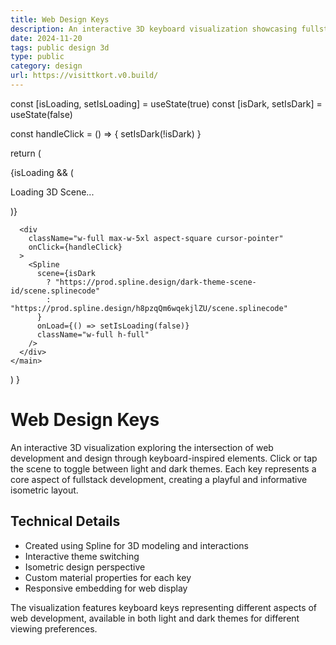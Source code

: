```yaml
---
title: Web Design Keys
description: An interactive 3D keyboard visualization showcasing fullstack development concepts through isometric key designs.
date: 2024-11-20
tags: public design 3d
type: public
category: design
url: https://visittkort.v0.build/
---
```



  const [isLoading, setIsLoading] = useState(true)
  const [isDark, setIsDark] = useState(false)
  
  const handleClick = () => {
    setIsDark(!isDark)
  }

  return (
    <main className="w-full min-h-screen bg-grid-small-black/[0.2] relative flex items-center justify-center">
      {isLoading && (
        <div className="absolute inset-0 flex items-center justify-center bg-background/80 backdrop-blur-sm">
          <div className="flex flex-col items-center gap-2">
            <Loader2 className="h-8 w-8 animate-spin text-primary" />
            <p className="text-sm text-muted-foreground">Loading 3D Scene...</p>
          </div>
        </div>
      )}
      
      <div 
        className="w-full max-w-5xl aspect-square cursor-pointer" 
        onClick={handleClick}
      >
        <Spline
          scene={isDark 
            ? "https://prod.spline.design/dark-theme-scene-id/scene.splinecode"
            : "https://prod.spline.design/h8pzqQm6wqekjlZU/scene.splinecode"
          }
          onLoad={() => setIsLoading(false)}
          className="w-full h-full"
        />
      </div>
    </main>
  )
}

# Web Design Keys

<WebDesignKeys />

An interactive 3D visualization exploring the intersection of web development and design through keyboard-inspired elements. Click or tap the scene to toggle between light and dark themes. Each key represents a core aspect of fullstack development, creating a playful and informative isometric layout.

## Technical Details

- Created using Spline for 3D modeling and interactions
- Interactive theme switching
- Isometric design perspective
- Custom material properties for each key
- Responsive embedding for web display

The visualization features keyboard keys representing different aspects of web development, available in both light and dark themes for different viewing preferences.
